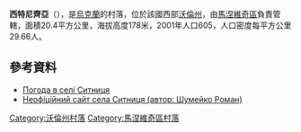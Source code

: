 {{coord|51|3|6|N|25|36|52|E|scale:30000|display=title}}

'''西特尼齊亞'''（{{lang-uk|Ситниця}}），是[[烏克蘭|烏克蘭]]的村落，位於該國西部[[沃倫州|沃倫州]]，由[[馬涅維奇區|馬涅維奇區]]負責管轄，面積20.4平方公里，海拔高度178米，2001年人口605，人口密度每平方公里29.66人。

==參考資料==
* [http://weather.in.ua/ua/volynskaja/23883 Погода в селі Ситниця] {{Wayback|url=http://weather.in.ua/ua/volynskaja/23883 |date=20201021025201 }}
* [http://sytnica.at.ua/ Неофіційний сайт села Ситниця (автор: Шумейко Роман)]

[[Category:沃倫州村落|Category:沃倫州村落]]
[[Category:馬涅維奇區村落|Category:馬涅維奇區村落]]


{{Volyn-geo-stub}}